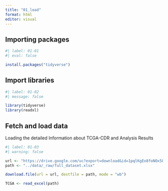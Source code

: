 ```yaml
---
title: "01_load"
format: html
editor: visual
---
```


## Importing packages

```r
#| label: 01-01
#| eval: false

install.packages("tidyverse")

```

## Import libraries
```r
#| label: 01-02
#| message: false

library(tidyverse)
library(readxl)

```


## Fetch and load data 

Loading the detailed Information about TCGA-CDR and Analysis Results

```r
#| label: 01-03
#| warning: false

url <- "https://drive.google.com/uc?export=download&id=1pqlKgEo8foNOx5L_ULJfundKBX4-NNti"
path <- "../data/_raw/full_dataset.xlsx"

download.file(url = url, destfile = path, mode = "wb")

TCGA <- read_excel(path)
```
